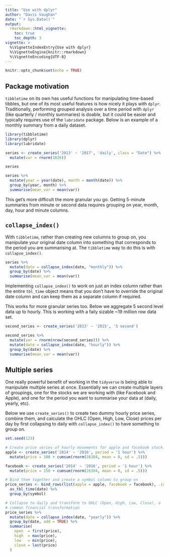 ```yaml
---
title: "Use with dplyr"
author: "Davis Vaughan"
date: "`r Sys.Date()`"
output: 
  rmarkdown::html_vignette:
    toc: true
    toc_depth: 3
vignette: >
  %\VignetteIndexEntry{Use with dplyr}
  %\VignetteEngine{knitr::rmarkdown}
  %\VignetteEncoding{UTF-8}
---
```


```r
knitr::opts_chunk$set(echo = TRUE)
```

## Package motivation

`tibbletime` on its own has useful functions for manipulating time-based 
tibbles, but one of its most useful features is how nicely it plays with 
`dplyr`. Traditionally, performing grouped analysis over a time period with
`dplyr` (like quarterly / monthly summaries) is doable, but it could be easier
and typically requires use of the `lubridate` package. Below is an example of
a monthly summary from a daily dataset.

```r
library(tibbletime)
library(dplyr)
library(lubridate)

series <- create_series('2013' ~ '2017', 'daily', class = "Date") %>%
  mutate(var = rnorm(1826))

series

series %>%
  mutate(year = year(date), month = month(date)) %>%
  group_by(year, month) %>%
  summarise(mean_var = mean(var))
```

This get's more difficult the more granular you go. Getting 5-minute summaries
from minute or second data requires grouping on year, month, day, hour and minute 
columns.

## `collapse_index()`

With `tibbletime`, rather than creating new columns to group on, you 
manipulate your original date column into something that corresponds to 
the period you are summarising at. The `tibbletime` way to do this is with 
`collapse_index()`.

```r
series %>%
  mutate(date = collapse_index(date, "monthly")) %>%
  group_by(date) %>%
  summarise(mean_var = mean(var))
```

Implementing `collapse_index()` to work on just an index column rather than
the entire `tbl_time` object means that you don't have to override the original
date column and can keep them as a separate column if required.

This works for more granular series too. Below we aggregate 5 second level data
up to hourly. This is working with a faily sizable ~19 million row data set.

```r
second_series <- create_series('2013' ~ '2015', '5 second')

second_series %>%
  mutate(var = rnorm(nrow(second_series))) %>%
  mutate(date = collapse_index(date, "hourly")) %>%
  group_by(date) %>%
  summarise(mean_var = mean(var))
```

## Multiple series

One really powerful benefit of working in the `tidyverse` is being able to 
manipulate multiple series at once. Essentially we can create multiple layers
of groupings, one for the stocks we are working with (like Facebook and Apple), 
and one for the period you want to summarise your data at (daily, yearly, etc).

Below we use `create_series()` to create two dummy hourly price series, combine them,
and calculate the OHLC (Open, High, Low, Close) prices per day by first collapsing
to daily with `collapse_index()` to have something to group on.

```r
set.seed(123)

# Create price series of hourly movements for apple and facebook stock.
apple <- create_series('2014' ~ '2016', period = '1 hour') %>%
  mutate(price = 100 + cumsum(rnorm(26304, mean = 0, sd = .5)))

facebook <- create_series('2014' ~ '2016', period = '1 hour') %>%
  mutate(price = 150 + cumsum(rnorm(26304, mean = 0, sd = .5)))

# Bind them together and create a symbol column to group on
price_series <- bind_rows(list(apple = apple, facebook = facebook), .id = "symbol") %>%
  as_tbl_time(date) %>%
  group_by(symbol)

# Collapse to daily and transform to OHLC (Open, High, Low, Close), a 
# common financial transformation
price_series %>%
  mutate(date = collapse_index(date, "yearly")) %>%
  group_by(date, add = TRUE) %>%
  summarise(
    open  = first(price),
    high  = max(price),
    low   = min(price),
    close = last(price)
  )
```


